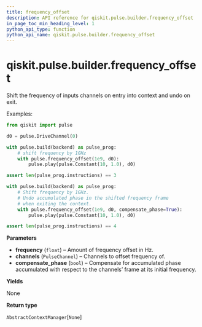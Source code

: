 ```yaml
---
title: frequency_offset
description: API reference for qiskit.pulse.builder.frequency_offset
in_page_toc_min_heading_level: 1
python_api_type: function
python_api_name: qiskit.pulse.builder.frequency_offset
---
```


# qiskit.pulse.builder.frequency\_offset

<Function id="qiskit.pulse.builder.frequency_offset" github="https://github.com/qiskit/qiskit/tree/stable/0.19/qiskit/pulse/builder.py" signature="frequency_offset(frequency, *channels, compensate_phase=False)">
  Shift the frequency of inputs channels on entry into context and undo on exit.

  Examples:

  ```python
  from qiskit import pulse

  d0 = pulse.DriveChannel(0)

  with pulse.build(backend) as pulse_prog:
      # shift frequency by 1GHz
      with pulse.frequency_offset(1e9, d0):
          pulse.play(pulse.Constant(10, 1.0), d0)

  assert len(pulse_prog.instructions) == 3

  with pulse.build(backend) as pulse_prog:
      # Shift frequency by 1GHz.
      # Undo accumulated phase in the shifted frequency frame
      # when exiting the context.
      with pulse.frequency_offset(1e9, d0, compensate_phase=True):
          pulse.play(pulse.Constant(10, 1.0), d0)

  assert len(pulse_prog.instructions) == 4
  ```

  **Parameters**

  *   **frequency** (`float`) – Amount of frequency offset in Hz.
  *   **channels** (`PulseChannel`) – Channels to offset frequency of.
  *   **compensate\_phase** (`bool`) – Compensate for accumulated phase accumulated with respect to the channels’ frame at its initial frequency.

  **Yields**

  None

  **Return type**

  `AbstractContextManager`\[`None`]
</Function>


